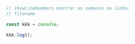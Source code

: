 

```js showLineNumbers filename="example.js" copy

// showLineNumbers mostrar os numeros na linha.
// filename 

const kkk = console;

kkk.log();
```